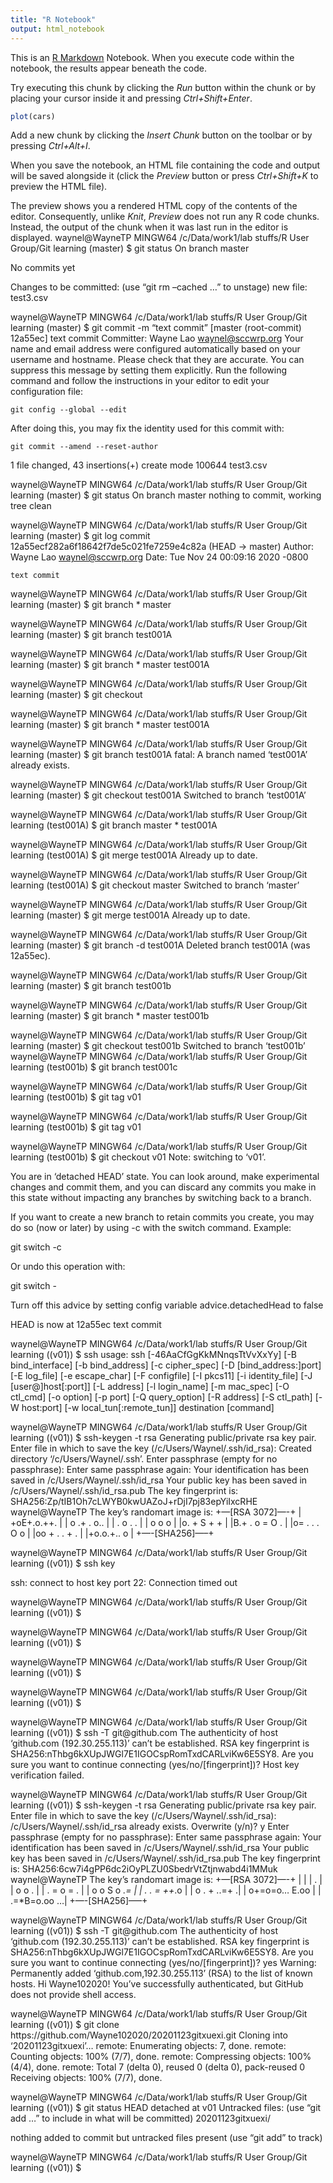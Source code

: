 ```yaml
---
title: "R Notebook"
output: html_notebook
---
```


This is an [R Markdown](http://rmarkdown.rstudio.com) Notebook. When you execute code within the notebook, the results appear beneath the code. 

Try executing this chunk by clicking the *Run* button within the chunk or by placing your cursor inside it and pressing *Ctrl+Shift+Enter*. 

```r
plot(cars)
```

Add a new chunk by clicking the *Insert Chunk* button on the toolbar or by pressing *Ctrl+Alt+I*.

When you save the notebook, an HTML file containing the code and output will be saved alongside it (click the *Preview* button or press *Ctrl+Shift+K* to preview the HTML file).

The preview shows you a rendered HTML copy of the contents of the editor. Consequently, unlike *Knit*, *Preview* does not run any R code chunks. Instead, the output of the chunk when it was last run in the editor is displayed.
waynel@WayneTP MINGW64 /c/Data/work1/lab stuffs/R User Group/Git learning (master)
$ git status
On branch master

No commits yet

Changes to be committed:
  (use "git rm --cached <file>..." to unstage)
        new file:   test3.csv


waynel@WayneTP MINGW64 /c/Data/work1/lab stuffs/R User Group/Git learning (master)
$ git commit -m "text commit"
[master (root-commit) 12a55ec] text commit
 Committer: Wayne Lao <waynel@sccwrp.org>
Your name and email address were configured automatically based
on your username and hostname. Please check that they are accurate.
You can suppress this message by setting them explicitly. Run the
following command and follow the instructions in your editor to edit
your configuration file:

    git config --global --edit

After doing this, you may fix the identity used for this commit with:

    git commit --amend --reset-author

 1 file changed, 43 insertions(+)
 create mode 100644 test3.csv

waynel@WayneTP MINGW64 /c/Data/work1/lab stuffs/R User Group/Git learning (master)
$ git status
On branch master
nothing to commit, working tree clean

waynel@WayneTP MINGW64 /c/Data/work1/lab stuffs/R User Group/Git learning (master)
$ git log
commit 12a55ecf282a6f18642f7de5c021fe7259e4c82a (HEAD -> master)
Author: Wayne Lao <waynel@sccwrp.org>
Date:   Tue Nov 24 00:09:16 2020 -0800

    text commit

waynel@WayneTP MINGW64 /c/Data/work1/lab stuffs/R User Group/Git learning (master)
$ git branch
* master

waynel@WayneTP MINGW64 /c/Data/work1/lab stuffs/R User Group/Git learning (master)
$ git branch test001A

waynel@WayneTP MINGW64 /c/Data/work1/lab stuffs/R User Group/Git learning (master)
$ git branch
* master
  test001A

waynel@WayneTP MINGW64 /c/Data/work1/lab stuffs/R User Group/Git learning (master)
$ git checkout

waynel@WayneTP MINGW64 /c/Data/work1/lab stuffs/R User Group/Git learning (master)
$ git branch
* master
  test001A

waynel@WayneTP MINGW64 /c/Data/work1/lab stuffs/R User Group/Git learning (master)
$ git branch test001A
fatal: A branch named 'test001A' already exists.

waynel@WayneTP MINGW64 /c/Data/work1/lab stuffs/R User Group/Git learning (master)
$ git checkout test001A
Switched to branch 'test001A'

waynel@WayneTP MINGW64 /c/Data/work1/lab stuffs/R User Group/Git learning (test001A)
$ git branch
  master
* test001A

waynel@WayneTP MINGW64 /c/Data/work1/lab stuffs/R User Group/Git learning (test001A)
$ git merge test001A
Already up to date.

waynel@WayneTP MINGW64 /c/Data/work1/lab stuffs/R User Group/Git learning (test001A)
$ git checkout master
Switched to branch 'master'

waynel@WayneTP MINGW64 /c/Data/work1/lab stuffs/R User Group/Git learning (master)
$ git merge test001A
Already up to date.

waynel@WayneTP MINGW64 /c/Data/work1/lab stuffs/R User Group/Git learning (master)
$ git branch -d test001A
Deleted branch test001A (was 12a55ec).

waynel@WayneTP MINGW64 /c/Data/work1/lab stuffs/R User Group/Git learning (master)
$ git branch test001b

waynel@WayneTP MINGW64 /c/Data/work1/lab stuffs/R User Group/Git learning (master)
$ git branch
* master
  test001b

waynel@WayneTP MINGW64 /c/Data/work1/lab stuffs/R User Group/Git learning (master)
$ git checkout test001b
Switched to branch 'test001b'
waynel@WayneTP MINGW64 /c/Data/work1/lab stuffs/R User Group/Git learning (test001b)
$ git branch test001c

waynel@WayneTP MINGW64 /c/Data/work1/lab stuffs/R User Group/Git learning (test001b)
$ git tag v01

waynel@WayneTP MINGW64 /c/Data/work1/lab stuffs/R User Group/Git learning (test001b)
$ git tag
v01

waynel@WayneTP MINGW64 /c/Data/work1/lab stuffs/R User Group/Git learning (test001b)
$ git checkout v01
Note: switching to 'v01'.

You are in 'detached HEAD' state. You can look around, make experimental
changes and commit them, and you can discard any commits you make in this
state without impacting any branches by switching back to a branch.

If you want to create a new branch to retain commits you create, you may
do so (now or later) by using -c with the switch command. Example:

  git switch -c <new-branch-name>

Or undo this operation with:

  git switch -

Turn off this advice by setting config variable advice.detachedHead to false

HEAD is now at 12a55ec text commit

waynel@WayneTP MINGW64 /c/Data/work1/lab stuffs/R User Group/Git learning ((v01))
$ ssh
usage: ssh [-46AaCfGgKkMNnqsTtVvXxYy] [-B bind_interface]
           [-b bind_address] [-c cipher_spec] [-D [bind_address:]port]
           [-E log_file] [-e escape_char] [-F configfile] [-I pkcs11]
           [-i identity_file] [-J [user@]host[:port]] [-L address]
           [-l login_name] [-m mac_spec] [-O ctl_cmd] [-o option] [-p port]
           [-Q query_option] [-R address] [-S ctl_path] [-W host:port]
           [-w local_tun[:remote_tun]] destination [command]

waynel@WayneTP MINGW64 /c/Data/work1/lab stuffs/R User Group/Git learning ((v01))
$ ssh-keygen -t rsa
Generating public/private rsa key pair.
Enter file in which to save the key (/c/Users/Waynel/.ssh/id_rsa):
Created directory '/c/Users/Waynel/.ssh'.
Enter passphrase (empty for no passphrase):
Enter same passphrase again:
Your identification has been saved in /c/Users/Waynel/.ssh/id_rsa
Your public key has been saved in /c/Users/Waynel/.ssh/id_rsa.pub
The key fingerprint is:
SHA256:Zp/tIB1Oh7cLWYB0kwUAZoJ+rDjI7pj83epYiIxcRHE waynel@WayneTP
The key's randomart image is:
+---[RSA 3072]----+
|   +oE+.o.++.    |
|  o .+ . o..     |
| . o    . .      |
|  o o      o     |
|o. +    S + +    |
|B.+ .  o = O .   |
|o= . .  . O o    |
|oo  + .  . + .   |
|+o.o.+..    o    |
+----[SHA256]-----+

waynel@WayneTP MINGW64 /c/Data/work1/lab stuffs/R User Group/Git learning ((v01))
$ ssh key




ssh: connect to host key port 22: Connection timed out

waynel@WayneTP MINGW64 /c/Data/work1/lab stuffs/R User Group/Git learning ((v01))
$

waynel@WayneTP MINGW64 /c/Data/work1/lab stuffs/R User Group/Git learning ((v01))
$

waynel@WayneTP MINGW64 /c/Data/work1/lab stuffs/R User Group/Git learning ((v01))
$

waynel@WayneTP MINGW64 /c/Data/work1/lab stuffs/R User Group/Git learning ((v01))
$

waynel@WayneTP MINGW64 /c/Data/work1/lab stuffs/R User Group/Git learning ((v01))
$ ssh -T git@github.com
The authenticity of host 'github.com (192.30.255.113)' can't be established.
RSA key fingerprint is SHA256:nThbg6kXUpJWGl7E1IGOCspRomTxdCARLviKw6E5SY8.
Are you sure you want to continue connecting (yes/no/[fingerprint])?
Host key verification failed.

waynel@WayneTP MINGW64 /c/Data/work1/lab stuffs/R User Group/Git learning ((v01))
$ ssh-keygen -t rsa
Generating public/private rsa key pair.
Enter file in which to save the key (/c/Users/Waynel/.ssh/id_rsa):
/c/Users/Waynel/.ssh/id_rsa already exists.
Overwrite (y/n)? y
Enter passphrase (empty for no passphrase):
Enter same passphrase again:
Your identification has been saved in /c/Users/Waynel/.ssh/id_rsa
Your public key has been saved in /c/Users/Waynel/.ssh/id_rsa.pub
The key fingerprint is:
SHA256:6cw7i4gPP6dc2iOyPLZU0SbedrVtZtjnwabd4i1MMuk waynel@WayneTP
The key's randomart image is:
+---[RSA 3072]----+
|                 |
|     .           |
|    o o   .      |
|   . =   o = .   |
|    o o S o *.=  |
|   . . =   ++*.o |
|  o   . +  ..=+ .|
| o+=o=o...  E.oo |
| .=*B=o.oo    ...|
+----[SHA256]-----+

waynel@WayneTP MINGW64 /c/Data/work1/lab stuffs/R User Group/Git learning ((v01))
$ ssh -T git@github.com
The authenticity of host 'github.com (192.30.255.113)' can't be established.
RSA key fingerprint is SHA256:nThbg6kXUpJWGl7E1IGOCspRomTxdCARLviKw6E5SY8.
Are you sure you want to continue connecting (yes/no/[fingerprint])? yes
Warning: Permanently added 'github.com,192.30.255.113' (RSA) to the list of known hosts.
Hi Wayne102020! You've successfully authenticated, but GitHub does not provide shell access.

waynel@WayneTP MINGW64 /c/Data/work1/lab stuffs/R User Group/Git learning ((v01))
$ git clone https://github.com/Wayne102020/20201123gitxuexi.git
Cloning into '20201123gitxuexi'...
remote: Enumerating objects: 7, done.
remote: Counting objects: 100% (7/7), done.
remote: Compressing objects: 100% (4/4), done.
remote: Total 7 (delta 0), reused 0 (delta 0), pack-reused 0
Receiving objects: 100% (7/7), done.

waynel@WayneTP MINGW64 /c/Data/work1/lab stuffs/R User Group/Git learning ((v01))
$ git status
HEAD detached at v01
Untracked files:
  (use "git add <file>..." to include in what will be committed)
        20201123gitxuexi/

nothing added to commit but untracked files present (use "git add" to track)

waynel@WayneTP MINGW64 /c/Data/work1/lab stuffs/R User Group/Git learning ((v01))
$
